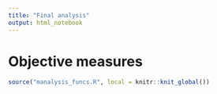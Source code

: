 ```yaml
---
title: "Final analysis"
output: html_notebook
---
```


# Objective measures

```r
source("manalysis_funcs.R", local = knitr::knit_global())
```

